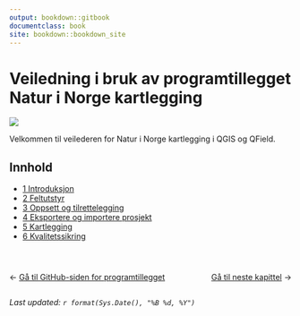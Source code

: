 ```yaml
---
output: bookdown::gitbook
documentclass: book
site: bookdown::bookdown_site
---
```



# Veiledning i bruk av programtillegget Natur i Norge kartlegging {#forside .unnumbered}

![](images/nin_toolbar_icon.png)

Velkommen til veilederen for Natur i Norge kartlegging i QGIS og QField.

## Innhold {.unnumbered}

-   [1 Introduksjon](#introduksjon)\
-   [2 Feltutstyr](#feltutstyr)\
-   [3 Oppsett og tilrettelegging](#oppsett-og-tilrettelegging)\
-   [4 Eksportere og importere prosjekt](#eksportere-prosjekt)\
-   [5 Kartlegging](#kartlegging)\
-   [6 Kvalitetssikring](#kvalitetssikring)

::: {style="display: flex; justify-content: space-between; margin-top: 3em;"}
<div>

← <a href="https://github.com/geco-nhm/nin-qgis-plugin">Gå til GitHub-siden for programtillegget</a>

</div>

<div>

<a href="introduksjon.html">Gå til neste kapittel</a> →

</div>
:::


*Last updated: `r format(Sys.Date(), "%B %d, %Y")`*